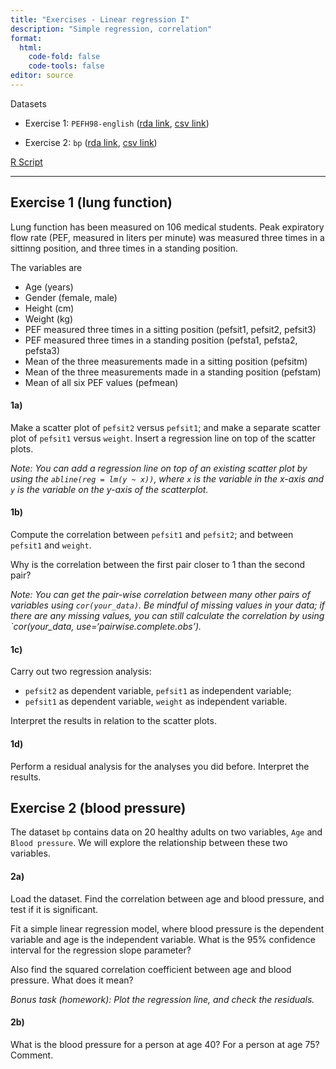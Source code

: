 ```yaml
---
title: "Exercises - Linear regression I"
description: "Simple regression, correlation"
format: 
  html:
    code-fold: false
    code-tools: false
editor: source
---
```


Datasets

* Exercise 1: `PEFH98-english` ([rda link](https://github.com/ocbe-uio/teaching_mf9130e/blob/main/lab/data/PEFH98-english.rda), [csv link](https://github.com/ocbe-uio/teaching_mf9130e/blob/main/lab/data/PEFH98-english.csv))

* Exercise 2: `bp` ([rda link](https://github.com/ocbe-uio/teaching_mf9130e/blob/main/lab/data/bp.rda), [csv link](https://github.com/ocbe-uio/teaching_mf9130e/blob/main/lab/data/bp.csv))


[R Script](https://github.com/ocbe-uio/teaching_mf9130e/blob/main/lab/code/8_linearreg-I.R)


------------------


## Exercise 1 (lung function)

Lung function has been measured on 106 medical students. Peak expiratory flow rate (PEF, measured in liters per minute) was measured three times in a sittinng position, and three times in a standing position.

The variables are 

* Age (years)
* Gender (female, male)
* Height (cm)
* Weight (kg)
* PEF measured three times in a sitting position (pefsit1, pefsit2, pefsit3)
* PEF measured three times in a standing position (pefsta1, pefsta2, pefsta3)
* Mean of the three measurements made in a sitting position (pefsitm)
* Mean of the three measurements made in a standing position (pefstam)
* Mean of all six PEF values (pefmean)


#### 1a) 

Make a scatter plot of `pefsit2` versus `pefsit1`; and make a separate scatter plot of `pefsit1` versus `weight`. Insert a regression line on top of the scatter plots. 

*Note: You can add a regression line on top of an existing scatter plot by using the `abline(reg = lm(y ~ x))`, where `x` is the variable in the x-axis and `y` is the variable on the y-axis of the scatterplot.*

#### 1b) 

Compute the correlation between `pefsit1` and `pefsit2`; and between `pefsit1` and `weight`. 

Why is the correlation between the first pair closer to 1 than the second pair?

*Note: You can get the pair-wise correlation between many other pairs of variables using `cor(your_data)`. Be mindful of missing values in your data; if there are any missing values, you can still calculate the correlation by using `cor(your_data, use='pairwise.complete.obs').*   


#### 1c) 

Carry out two regression analysis: 

* `pefsit2` as dependent variable, `pefsit1` as independent variable;
* `pefsit1` as dependent variable, `weight` as independent variable.

Interpret the results in relation to the scatter plots.


#### 1d) 

Perform a residual analysis for the analyses you did before. Interpret the results.


## Exercise 2 (blood pressure)

The dataset `bp` contains data on 20 healthy adults on two variables, `Age` and `Blood pressure`. We will explore the relationship between these two variables.


#### 2a)

Load the dataset. Find the correlation between age and blood pressure, and test if it is significant. 

Fit a simple linear regression model, where blood pressure is the dependent variable
and age is the independent variable. What is the 95% confidence interval for the regression slope parameter?

Also find the squared correlation coefficient between age and blood pressure. What does it mean?

*Bonus task (homework): Plot the regression line, and check the residuals.*


#### 2b)

What is the blood pressure for a person at age 40? For a person at age 75? Comment.




